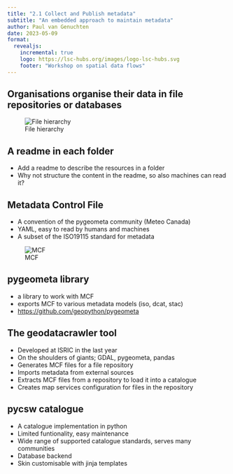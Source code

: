 ```yaml
---
title: "2.1 Collect and Publish metadata"
subtitle: "An embedded approach to maintain metadata"
author: Paul van Genuchten
date: 2023-05-09
format:
  revealjs:
    incremental: true
    logo: https://lsc-hubs.org/images/logo-lsc-hubs.svg
    footer: "Workshop on spatial data flows"
---
```



## Organisations organise their data in file repositories or databases

![File hierarchy](../img/file-hierarchy.jpg)

## A readme in each folder

- Add a readme to describe the resources in a folder
- Why not structure the content in the readme, so also machines can read it?

## Metadata Control File

- A convention of the pygeometa community (Meteo Canada)
- YAML, easy to read by humans and machines
- A subset of the ISO19115 standard for metadata

![MCF](../img/mcf.jpg)

## pygeometa library

- a library to work with MCF
- exports MCF to various metadata models (iso, dcat, stac)
- <https://github.com/geopython/pygeometa>

## The geodatacrawler tool

- Developed at ISRIC in the last year
- On the shoulders of giants; GDAL, pygeometa, pandas
- Generates MCF files for a file repository
- Imports metadata from external sources
- Extracts MCF files from a repository to load it into a catalogue
- Creates map services configuration for files in the repository

## pycsw catalogue

- A catalogue implementation in python
- Limited funtionality, easy maintenance
- Wide range of supported catalogue standards, serves many communities
- Database backend
- Skin customisable with jinja templates